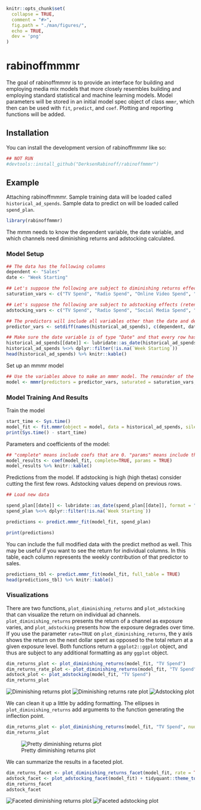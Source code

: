 ```r
knitr::opts_chunk$set(
  collapse = TRUE,
  comment = "#>",
  fig.path = "./man/figures/",
  echo = TRUE,
  dev = 'png'
)
```
  
# rabinoffmmmr

<!-- badges: start -->
<!-- badges: end -->

The goal of rabinoffmmmr is to provide an interface for building and employing media mix models that more closely resembles building and employing standard statistical and machine learning models. Model parameters will be stored in an initial model spec object of class `mmmr`, which then can be used with `fit`, `predict`, and `coef`. Plotting and reporting functions will be added.

## Installation

You can install the development version of rabinoffmmmr like so:

``` r
## NOT RUN
#devtools::install_github("DerksenRabinoff/rabinoffmmmr")
```

## Example

Attaching rabinoffmmmr. Sample training data will be loaded called `historical_ad_spends`. Sample data to predict on will be loaded called `spend_plan`.

```r
library(rabinoffmmmr)
```
 
The mmm needs to know the dependent variable, the date variable, and which channels need diminishing returns and adstocking calculated.

### Model Setup

```r
## The data has the following columns
dependent <- "Sales"
date <- "Week Starting"

## Let's suppose the following are subject to diminishing returns effects
saturation_vars <- c("TV Spend", "Radio Spend", "Online Video Spend", "Social Media Spend")

## Let's suppose the following are subject to adstocking effects (retention in consumer memory)
adstocking_vars <- c("TV Spend", "Radio Spend", "Social Media Spend", "Search Ads Spend", "Direct Mail Spend")

## The predictors will include all variables other than the date and dependent variable
predictor_vars <- setdiff(names(historical_ad_spends), c(dependent, date))

## Make sure the date variable is of type "Date" and that every row has a date
historical_ad_spends[[date]] <- lubridate::as_date(historical_ad_spends[[date]])
historical_ad_spends %<>% dplyr::filter(!is.na(`Week Starting`))
head(historical_ad_spends) %>% knitr::kable()
```
 
Set up an mmmr model
```r
## Use the variables above to make an mmmr model. The remainder of the variables will use default values
model <- mmmr(predictors = predictor_vars, saturated = saturation_vars, adstocked = adstocking_vars, dep_col = dependent, date_col = date)
```
 
### Model Training And Results
 
Train the model
```r
start_time <- Sys.time()
model_fit <- fit.mmmr(object = model, data = historical_ad_spends, silent = TRUE, maxiter = 1)
print(Sys.time() - start_time)
``` 

Parameters and coefficients of the model:
```r
## "complete" means include coefs that are 0. "params" means include the alpha, gamma, and theta parameters of the fit.
model_results <- coef(model_fit, complete=TRUE, params = TRUE)
model_results %>% knitr::kable()
```

Predictions from the model. If adstocking is high (high thetas) consider cutting the first few rows. Adstocking values depend on previous rows.
```r
## Load new data

spend_plan[[date]] <- lubridate::as_date(spend_plan[[date]], format = "%B %d, %Y")
spend_plan %<>% dplyr::filter(!is.na(`Week Starting`))

predictions <- predict.mmmr_fit(model_fit, spend_plan)

print(predictions)
```

You can include the full modified data with the predict method as well. This may be useful if you want to see the return for individual columns. In this table, each column represents the weekly contribution of that predictor to sales.
```r
predictions_tbl <- predict.mmmr_fit(model_fit, full_table = TRUE)
head(predictions_tbl) %>% knitr::kable()
```

### Visualizations

There are two functions, `plot_diminishing_returns` and `plot_adstocking` that can visualize the return on individual ad channels. `plot_diminishing_returns` presents the return of a channel as exposure varies, and `plot_adstocking` presents how the exposure degrades over time. If you use the parameter `rate=TRUE` on `plot_diminishing_returns`, the y axis shows the return on the next dollar spent as opposed to the total return at a given exposure level. Both functions return a `ggplot2::ggplot` object, and thus are subject to any additional formatting as any `ggplot` object.

```r
dim_returns_plot <- plot_diminishing_returns(model_fit, "TV Spend")
dim_returns_rate_plot <- plot_diminishing_returns(model_fit, "TV Spend", rate=TRUE)
adstock_plot <- plot_adstocking(model_fit, "TV Spend")
dim_returns_plot
```
![Diminishing returns plot](./man/figures/dim_return_plot.png)
![Diminishing returns rate plot](./man/figures/dim_return_rate_plot.png)
![Adstocking plot](./man/figures/adstock_plot.png)

We can clean it up a little by adding formatting. The ellipses in `plot_diminishing_returns` add arguments to the function generating the inflection point.

```r
dim_returns_plot <- plot_diminishing_returns(model_fit, "TV Spend", nudge_x = 1300, size = 4) + tidyquant::theme_tq()
dim_returns_plot
```
![Pretty diminishing returns plot](./man/figures/dim_returns_pretty.png)


We can summarize the results in a faceted plot.

```r
dim_returns_facet <- plot_diminishing_returns_facet(model_fit, rate = TRUE, ncol = 2, vjust = 0, hjust = 1) + tidyquant::theme_tq()
adstock_facet <- plot_adstocking_facet(model_fit) + tidyquant::theme_tq()
dim_returns_facet
adstock_facet
```

![Faceted diminishing returns plot](./man/figures/dim_returns_facet.png)
![Faceted adstocking plot](./man/figures/adstock_facet.png)
